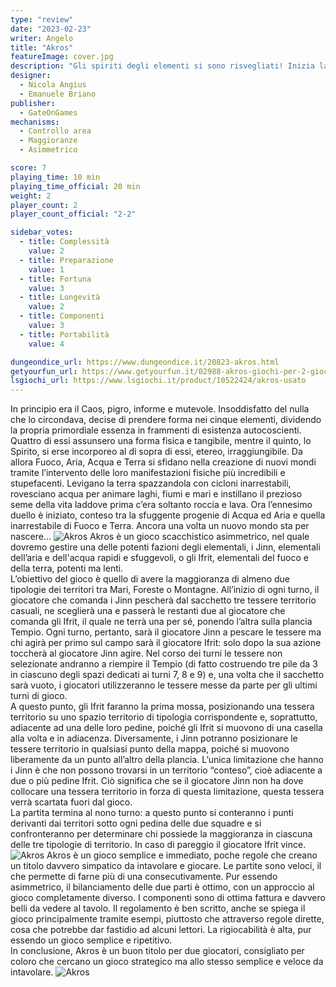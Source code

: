 ```yaml
---
type: "review"
date: "2023-02-23"
writer: Angelo
title: "Akros"
featureImage: cover.jpg
description: "Gli spiriti degli elementi si sono risvegliati! Inizia la guerra"
designer:
  - Nicola Angius
  - Emanuele Briano
publisher:
  - GateOnGames
mechanisms:
  - Controllo area
  - Maggioranze
  - Asimmetrico

score: 7
playing_time: 10 min
playing_time_official: 20 min
weight: 2
player_count: 2
player_count_official: "2-2"

sidebar_votes:
  - title: Complessità
    value: 2
  - title: Preparazione
    value: 1
  - title: Fortuna
    value: 3
  - title: Longevità
    value: 2
  - title: Componenti
    value: 3
  - title: Portabilità
    value: 4

dungeondice_url: https://www.dungeondice.it/20823-akros.html
getyourfun_url: https://www.getyourfun.it/02988-akros-giochi-per-2-giocatori.html
lsgiochi_url: https://www.lsgiochi.it/product/10522424/akros-usato
---
```


<Setting>
  In principio era il Caos, pigro, informe e mutevole. Insoddisfatto del nulla
  che lo circondava, decise di prendere forma nei cinque elementi, dividendo la
  propria primordiale essenza in frammenti di esistenza autocoscienti. Quattro
  di essi assunsero una forma fisica e tangibile, mentre il quinto, lo Spirito,
  si erse incorporeo al di sopra di essi, etereo, irraggiungibile. Da allora
  Fuoco, Aria, Acqua e Terra si sfidano nella creazione di nuovi mondi tramite
  l’intervento delle loro manifestazioni fisiche più incredibili e stupefacenti.
  Levigano la terra spazzandola con cicloni inarrestabili, rovesciano acqua per
  animare laghi, fiumi e mari e instillano il prezioso seme della vita laddove
  prima c’era soltanto roccia e lava. Ora l’ennesimo duello è iniziato, conteso
  tra la sfuggente progenie di Acqua ed Aria e quella inarrestabile di Fuoco e
  Terra. Ancora una volta un nuovo mondo sta per nascere...
</Setting>

<img src="./game1.jpg" alt="Akros" />

<Rules>
Akros è un gioco scacchistico asimmetrico, nel quale dovremo gestire una delle potenti fazioni degli elementali, i Jinn, elementali dell’aria e dell'acqua rapidi e sfuggevoli, o gli Ifrit, elementali del fuoco e della terra, potenti ma lenti. <br/>
L’obiettivo del gioco è quello di avere la maggioranza di almeno due tipologie dei territori tra Mari, Foreste o Montagne. All’inizio di ogni turno, il giocatore che comanda i Jinn pescherà dal sacchetto tre tessere territorio casuali, ne sceglierà una e passerà le restanti due al giocatore che comanda gli Ifrit, il quale ne terrà una per sé, ponendo l’altra sulla plancia Tempio. Ogni turno, pertanto, sarà il giocatore Jinn a pescare le tessere ma chi agirà per primo sul campo sarà il giocatore Ifrit: solo dopo la sua azione toccherà al giocatore Jinn agire. Nel corso dei turni le tessere non selezionate andranno a riempire il Tempio (di fatto costruendo tre pile da 3 in ciascuno degli spazi dedicati ai turni 7, 8 e 9) e, una volta che il sacchetto sarà vuoto, i giocatori utilizzeranno le tessere messe da parte per gli ultimi turni di gioco.<br/>
A questo punto, gli Ifrit faranno la prima mossa, posizionando una tessera territorio su uno spazio territorio di tipologia corrispondente e, soprattutto, adiacente ad una delle loro pedine, poiché gli Ifrit si muovono di una casella alla volta e in adiacenza. Diversamente, i Jinn potranno posizionare le tessere territorio in qualsiasi punto della mappa, poiché si muovono liberamente da un punto all’altro della plancia. L’unica limitazione che hanno i Jinn è che non possono trovarsi in un territorio “conteso”, cioè adiacente a due o più pedine Ifrit. Ciò significa che se il giocatore Jinn non ha dove collocare una tessera territorio in forza di questa limitazione, questa tessera verrà scartata fuori dal gioco. <br/>
La partita termina al nono turno: a questo punto si conteranno i punti derivanti dai territori sotto ogni pedina delle due squadre e si confronteranno per determinare chi possiede la maggioranza in ciascuna delle tre tipologie di territorio. In caso di pareggio il giocatore Ifrit vince.

</Rules>

<img src="./game2.jpg" alt="Akros" />

<Feedback>
  Akros è un gioco semplice e immediato, poche regole che creano un titolo
  davvero simpatico da intavolare e giocare. Le partite sono veloci, il che
  permette di farne più di una consecutivamente. Pur essendo asimmetrico, il
  bilanciamento delle due parti è ottimo, con un approccio al gioco
  completamente diverso. I componenti sono di ottima fattura e davvero belli da
  vedere al tavolo. Il regolamento è ben scritto, anche se spiega il gioco
  principalmente tramite esempi, piuttosto che attraverso regole dirette, cosa
  che potrebbe dar fastidio ad alcuni lettori. La rigiocabilità è alta, pur
  essendo un gioco semplice e ripetitivo. <br />
  In conclusione, Akros è un buon titolo per due giocatori, consigliato per coloro
  che cercano un gioco strategico ma allo stesso semplice e veloce da intavolare.
</Feedback>

<img src="./game3.jpg" alt="Akros" />
